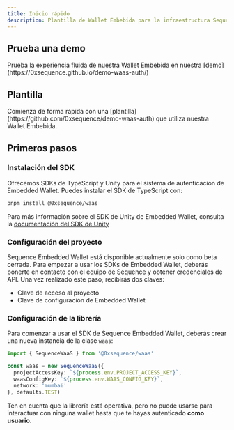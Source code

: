 ```yaml
---
title: Inicio rápido
description: Plantilla de Wallet Embebida para la infraestructura Sequence orientada a juegos web3.
---
```


## Prueba una demo

<Note>
  Prueba la experiencia fluida de nuestra Wallet Embebida en nuestra [demo](https://0xsequence.github.io/demo-waas-auth/)
</Note>

## Plantilla

<Note>
  Comienza de forma rápida con una [plantilla](https://github.com/0xsequence/demo-waas-auth) que utiliza nuestra Wallet Embebida.
</Note>

## Primeros pasos

### Instalación del SDK
Ofrecemos SDKs de TypeScript y Unity para el sistema de autenticación de Embedded Wallet. Puedes instalar el SDK de TypeScript con:

```bash
pnpm install @0xsequence/waas
```

Para más información sobre el SDK de Unity de Embedded Wallet, consulta la [documentación del SDK de Unity](/sdk/unity/overview)

### Configuración del proyecto
Sequence Embedded Wallet está disponible actualmente solo como beta cerrada. Para empezar a usar los SDKs de Embedded Wallet, deberás ponerte en contacto con el equipo de Sequence y obtener credenciales de API. Una vez realizado este paso, recibirás dos claves:
- Clave de acceso al proyecto
- Clave de configuración de Embedded Wallet

### Configuración de la librería
Para comenzar a usar el SDK de Sequence Embedded Wallet, deberás crear una nueva instancia de la clase `waas`:

```typescript
import { SequenceWaaS } from '@0xsequence/waas'

const waas = new SequenceWaaS({
  projectAccessKey: `${process.env.PROJECT_ACCESS_KEY}`,
  waasConfigKey: `${process.env.WAAS_CONFIG_KEY}`,
  network: 'mumbai'
}, defaults.TEST)
```

Ten en cuenta que la librería está operativa, pero no puede usarse para interactuar con ninguna wallet hasta que te hayas autenticado **como usuario**.